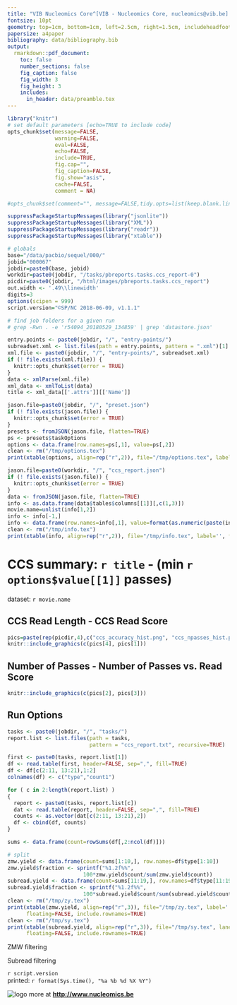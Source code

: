 ```yaml
---
title: "VIB Nucleomics Core^[VIB - Nucleomics Core, nucleomics@vib.be] - SEQUEL CCS report"
fontsize: 10pt
geometry: top=1cm, bottom=1cm, left=2.5cm, right=1.5cm, includeheadfoot=true
papersize: a4paper
bibliography: data/bibliography.bib
output:
  rmarkdown::pdf_document:
    toc: false
    number_sections: false
    fig_caption: false
    fig_width: 3
    fig_height: 3
    includes:  
      in_header: data/preamble.tex
---
```


```r
library("knitr")
# set default parameters [echo=TRUE to include code]
opts_chunk$set(message=FALSE, 
               warning=FALSE, 
               eval=FALSE,
               echo=FALSE,
               include=TRUE,
               fig.cap="",
               fig_caption=FALSE,
               fig.show="asis",
               cache=FALSE,
               comment = NA)

#opts_chunk$set(comment="", message=FALSE,tidy.opts=list(keep.blank.line=TRUE, width.cutoff=120),options(width=100), #cache=TRUE,fig.align='center',fig.height=6, fig.width=10,fig.path='figure/beamer-',fig.show='hold',size='footnotesize', cache=TRUE)

suppressPackageStartupMessages(library("jsonlite"))
suppressPackageStartupMessages(library("XML"))
suppressPackageStartupMessages(library("readr"))
suppressPackageStartupMessages(library("xtable"))

# globals
base="/data/pacbio/sequel/000/"
jobid="000067"
jobdir=paste0(base, jobid)
workdir=paste0(jobdir, "/tasks/pbreports.tasks.ccs_report-0")
picdir=paste0(jobdir, "/html/images/pbreports.tasks.ccs_report")
out.width <- '.49\\linewidth'
digits=3
options(scipen = 999)
script.version="©SP/NC 2018-06-09, v1.1.1"

# find job folders for a given run
# grep -Rwn . -e 'r54094_20180529_134859' | grep 'datastore.json'
```

```r
entry.points <- paste0(jobdir, "/", "entry-points/")
subreadset.xml <- list.files(path = entry.points, pattern = ".xml")[1]
xml.file <- paste0(jobdir, "/", "entry-points/", subreadset.xml)
if (! file.exists(xml.file)) {
  knitr::opts_chunk$set(error = TRUE)
}
data <- xmlParse(xml.file)
xml_data <- xmlToList(data)
title <- xml_data[['.attrs']][['Name']]
```

```r
jason.file=paste0(jobdir, "/", "preset.json")
if (! file.exists(jason.file)) {
  knitr::opts_chunk$set(error = TRUE)
}
presets <- fromJSON(jason.file, flatten=TRUE)
ps <- presets$taskOptions
options <- data.frame(row.names=ps[,1], value=ps[,2])
clean <- rm("/tmp/options.tex")
print(xtable(options, align=rep("r",2)), file="/tmp/options.tex", label='', floating=FALSE)
```

```r
jason.file=paste0(workdir, "/", "ccs_report.json")
if (! file.exists(jason.file)) {
  knitr::opts_chunk$set(error = TRUE)
}
data <- fromJSON(jason.file, flatten=TRUE)
info <- as.data.frame(data$tables$columns[[1]][,c(1,3)])
movie.name=unlist(info[1,2])
info <- info[-1,]
info <- data.frame(row.names=info[,1], value=format(as.numeric(paste(info[,2])), big.mark="'", digits=digits))
clean <- rm("/tmp/info.tex")
print(xtable(info, align=rep("r",2)), file="/tmp/info.tex", label='', floating=FALSE)
```
# CCS summary: `r title` - (min `r options$value[[1]]` passes)


dataset: `r movie.name`

\begin{table}[ht]
\centering
\subfloat[]{\scalebox{1}{\input{/tmp/info}}}
\end{table}

## CCS Read Length - CCS Read Score

```r
pics=paste(rep(picdir,4),c("ccs_accuracy_hist.png", "ccs_npasses_hist.png", "ccs_npasses_vs_accuracy.png", "ccs_readlength_hist.png"), sep="/")
knitr::include_graphics(c(pics[4], pics[1]))
```

## Number of Passes - Number of Passes vs. Read Score

```r
knitr::include_graphics(c(pics[2], pics[3]))
```

\newpage

## Run Options

\begin{table}[ht]
\centering
\subfloat[]{\scalebox{0.9}{\input{/tmp/options}}}
\end{table}

```r
tasks <- paste0(jobdir, "/", "tasks/")
report.list <- list.files(path = tasks, 
                          pattern = "ccs_report.txt", recursive=TRUE)

first <- paste0(tasks, report.list[1])
df <- read.table(first, header=FALSE, sep=",", fill=TRUE)
df <- df[c(2:11, 13:21),1:2]
colnames(df) <- c("type","count1")

for ( c in 2:length(report.list) )
{
  report <- paste0(tasks, report.list[c])
  dat <- read.table(report, header=FALSE, sep=",", fill=TRUE)
  counts <- as.vector(dat[c(2:11, 13:21),2])
  df <- cbind(df, counts)
}

sums <- data.frame(count=rowSums(df[,2:ncol(df)]))

# split
zmw.yield <- data.frame(count=sums[1:10,], row.names=df$type[1:10])
zmw.yield$fraction <- sprintf("%1.2f%%", 
                        100*zmw.yield$count/sum(zmw.yield$count))
subread.yield <- data.frame(count=sums[11:19,], row.names=df$type[11:19])
subread.yield$fraction <- sprintf("%1.2f%%", 
                        100*subread.yield$count/sum(subread.yield$count))
clean <- rm("/tmp/zy.tex")
print(xtable(zmw.yield, align=rep("r",3)), file="/tmp/zy.tex", label='', 
      floating=FALSE, include.rownames=TRUE)
clean <- rm("/tmp/sy.tex")
print(xtable(subread.yield, align=rep("r",3)), file="/tmp/sy.tex", lanel='', 
      floating=FALSE, include.rownames=TRUE)

```

ZMW filtering

\begin{table}[ht]
\centering
\subfloat[]{\scalebox{0.9}{\input{/tmp/zy}}}
\end{table}

Subread filtering 

\begin{table}[ht]
\centering
\subfloat[]{\scalebox{0.9}{\input{/tmp/sy}}}
\end{table}

\vskip 0.5in

\footnotesize
`r script.version`  
printed: `r format(Sys.time(), "%a %b %d %X %Y")`
\normalsize

![logo](data/NC_logo.png) more at **<http://www.nucleomics.be>**
